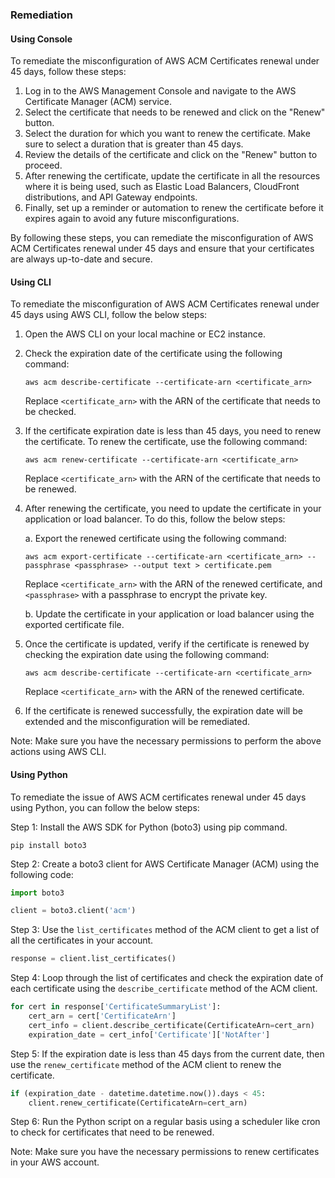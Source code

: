 ### Remediation

#### Using Console

To remediate the misconfiguration of AWS ACM Certificates renewal under 45 days, follow these steps:

1. Log in to the AWS Management Console and navigate to the AWS Certificate Manager (ACM) service.
2. Select the certificate that needs to be renewed and click on the "Renew" button.
3. Select the duration for which you want to renew the certificate. Make sure to select a duration that is greater than 45 days.
4. Review the details of the certificate and click on the "Renew" button to proceed.
5. After renewing the certificate, update the certificate in all the resources where it is being used, such as Elastic Load Balancers, CloudFront distributions, and API Gateway endpoints.
6. Finally, set up a reminder or automation to renew the certificate before it expires again to avoid any future misconfigurations.

By following these steps, you can remediate the misconfiguration of AWS ACM Certificates renewal under 45 days and ensure that your certificates are always up-to-date and secure.

#### Using CLI

To remediate the misconfiguration of AWS ACM Certificates renewal under 45 days using AWS CLI, follow the below steps:

1. Open the AWS CLI on your local machine or EC2 instance.

2. Check the expiration date of the certificate using the following command:

   `aws acm describe-certificate --certificate-arn <certificate_arn>`

   Replace `<certificate_arn>` with the ARN of the certificate that needs to be checked.

3. If the certificate expiration date is less than 45 days, you need to renew the certificate. To renew the certificate, use the following command:

   `aws acm renew-certificate --certificate-arn <certificate_arn>`

   Replace `<certificate_arn>` with the ARN of the certificate that needs to be renewed.

4. After renewing the certificate, you need to update the certificate in your application or load balancer. To do this, follow the below steps:

   a. Export the renewed certificate using the following command:

      `aws acm export-certificate --certificate-arn <certificate_arn> --passphrase <passphrase> --output text > certificate.pem`

      Replace `<certificate_arn>` with the ARN of the renewed certificate, and `<passphrase>` with a passphrase to encrypt the private key.

   b. Update the certificate in your application or load balancer using the exported certificate file.

5. Once the certificate is updated, verify if the certificate is renewed by checking the expiration date using the following command:

   `aws acm describe-certificate --certificate-arn <certificate_arn>`

   Replace `<certificate_arn>` with the ARN of the renewed certificate.

6. If the certificate is renewed successfully, the expiration date will be extended and the misconfiguration will be remediated.

Note: Make sure you have the necessary permissions to perform the above actions using AWS CLI.

#### Using Python

To remediate the issue of AWS ACM certificates renewal under 45 days using Python, you can follow the below steps:

Step 1: Install the AWS SDK for Python (boto3) using pip command.

```
pip install boto3
```

Step 2: Create a boto3 client for AWS Certificate Manager (ACM) using the following code:

```python
import boto3

client = boto3.client('acm')
```

Step 3: Use the `list_certificates` method of the ACM client to get a list of all the certificates in your account.

```python
response = client.list_certificates()
```

Step 4: Loop through the list of certificates and check the expiration date of each certificate using the `describe_certificate` method of the ACM client.

```python
for cert in response['CertificateSummaryList']:
    cert_arn = cert['CertificateArn']
    cert_info = client.describe_certificate(CertificateArn=cert_arn)
    expiration_date = cert_info['Certificate']['NotAfter']
```

Step 5: If the expiration date is less than 45 days from the current date, then use the `renew_certificate` method of the ACM client to renew the certificate.

```python
if (expiration_date - datetime.datetime.now()).days < 45:
    client.renew_certificate(CertificateArn=cert_arn)
```

Step 6: Run the Python script on a regular basis using a scheduler like cron to check for certificates that need to be renewed.

Note: Make sure you have the necessary permissions to renew certificates in your AWS account.

